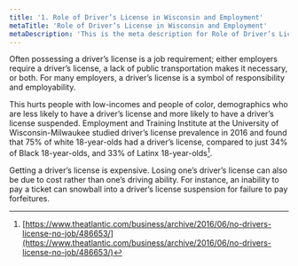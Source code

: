 ```yaml
---
title: '1. Role of Driver’s License in Wisconsin and Employment'
metaTitle: 'Role of Driver’s License in Wisconsin and Employment'
metaDescription: 'This is the meta description for Role of Driver’s License in Wisconsin and Employment'
---
```



Often possessing a driver’s license is a job requirement; either employers require a driver’s license, a lack of public transportation makes it necessary, or both. For many employers, a driver’s license is a symbol of responsibility and employability.

This hurts people with low-incomes and people of color, demographics who are less likely to have a driver’s license and more likely to have a driver’s license suspended. Employment and Training Institute at the University of Wisconsin-Milwaukee studied driver’s license prevalence in 2016 and found that 75% of white 18-year-olds had a driver’s license, compared to just 34% of Black 18-year-olds, and 33% of Latinx 18-year-olds[^1].

<Chart1 />

Getting a driver’s license is expensive. Losing one’s driver’s license can also be due to cost rather than one’s driving ability. For instance, an inability to pay a ticket can snowball into a driver’s license suspension for failure to pay forfeitures.

[^1]: [https://www.theatlantic.com/business/archive/2016/06/no-drivers-license-no-job/486653/](https://www.theatlantic.com/business/archive/2016/06/no-drivers-license-no-job/486653/)
